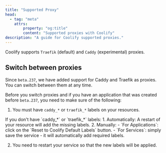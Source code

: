 ```yaml
---
title: "Supported Proxy"
head:
  - tag: "meta"
    attrs:
        property: "og:title"
        content: "Supported proxies with Coolify"
description: "A guide for Coolify supported proxies."
---
```



Coolify supports `Traefik` (default) and `Caddy` (experimental) proxies.

## Switch between proxies

Since `beta.237`, we have added support for Caddy and Traefik as proxies. You can switch between them at any time.

Before you switch proxies and if you have an application that was created before `beta.237`, you need to make sure of the following:

1.  You must have `caddy_*` or `traefik_*` labels on your resources.

<Aside type="tip">
  If you don't have `caddy_*` or `traefik_*` labels: 1. Automatically: A restart
  of your resource will add the missing labels. 2. Manually: - `For
  Applications`: click on the `Reset to Coolify Default Labels` button. - `For
  Services`: simply save the service - it will automatically add required
  labels.
</Aside>

2. You need to restart your service so that the new labels will be applied.
